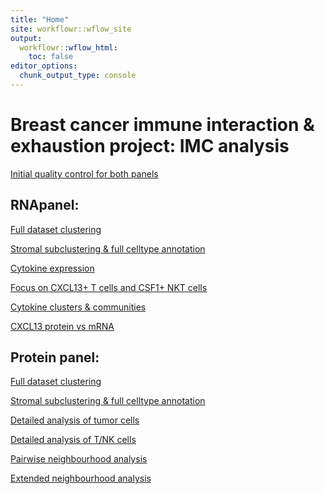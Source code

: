 ---
title: "Home"
site: workflowr::wflow_site
output:
  workflowr::wflow_html:
    toc: false
editor_options:
  chunk_output_type: console
---

# Breast cancer immune interaction & exhaustion project: IMC analysis



[Initial quality control for both panels](01_quality_control.html)
  

## RNApanel: 
  
[Full dataset clustering](02_RNApanel_clustering.html)  

[Stromal subclustering & full celltype annotation](03_RNApanel_StromalSubclustering.html) 

[Cytokine expression](09_RNApanel_cytokine_expression.html) 

[Focus on CXCL13+ T cells and CSF1+ NKT cells](10_RNApanel_TNK_cytokines.html) 
  
[Cytokine clusters & communities](11_RNApanel_cytokine_communities.html)  
  
[CXCL13 protein vs mRNA](12_RNApanel_CXCL13_protein.html)  


## Protein panel: 
     
[Full dataset clustering](04_proteinPanel_clustering.html)  

[Stromal subclustering & full celltype annotation](05_proteinPanel_StromalSubclustering.html)  

[Detailed analysis of tumor cells](06_proteinPanel_tumor_analysis.html)  

[Detailed analysis of T/NK cells](07_proteinPanel_TNK_analysis.html)  

[Pairwise neighbourhood analysis](08_proteinPanel_neighbourhood.html) 

[Extended neighbourhood analysis](13_proteinPanel_extended.html) 
